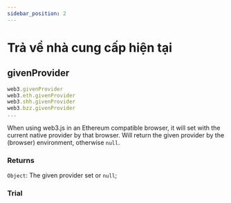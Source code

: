 ```yaml
---
sidebar_position: 2
---
```


# Trả về nhà cung cấp hiện tại
## givenProvider
```javascript
web3.givenProvider
web3.eth.givenProvider
web3.shh.givenProvider
web3.bzz.givenProvider
...
```
When using web3.js in an Ethereum compatible browser, it will set with the current native provider by that browser. Will return the given provider by the (browser) environment, otherwise `null`.
### Returns
`Object`: The given provider set or `null`;
### Trial
<GivenProvider />